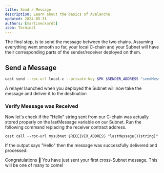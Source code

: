 ```yaml
---
title: Send a Message
description: Learn about the basics of Avalanche.
updated: 2024-05-31
authors: [martineckardt]
icon: Terminal
---
```

The final step, is to send the message between the two chains. Assuming everything went smooth so far, your local C-chain and your Subnet will have their corresponding parts of the sender/receiver deployed on them.

## Send a Message

```bash
cast send --rpc-url local-c --private-key $PK $SENDER_ADDRESS "sendMessage(address,string)" $RECEIVER_ADDRESS "Hello"
```

A relayer launched when you deployed the Subnet will now take the message and deliver it to the destination

### Verify Message was Received

Now let's check if the "Hello" string sent from our C-chain was actually stored properly on the lastMessage variable on our Subnet. Run the following command replacing the receiver contract address.
```
cast call --rpc-url mysubnet $RECEIVER_ADDRESS "lastMessage()(string)"
```

If the output says "Hello" then the message was successfully delivered and processed.

Congratulations 🎉 You have just sent your first cross-Subnet message. This will be one of many to come!